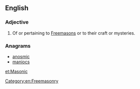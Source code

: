{{also|masonic}}
==English==

===Adjective===
{{en-adj|-}}

# Of or pertaining to [[Freemason]]s or to their craft or mysteries.

===Anagrams===
* [[anosmic#English|anosmic]]
* [[maniocs#English|maniocs]]


[[Category:en:Freemasonry]]

[[et:Masonic]]